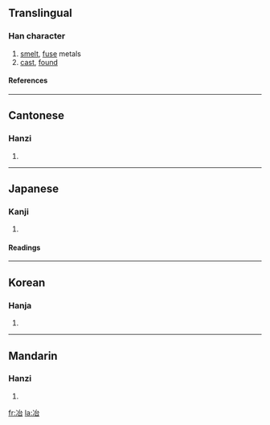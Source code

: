 ==Translingual==
===Han character===
{{Han char|rad=冫|as=05|sn=7|four=3316<sub>0</sub>|canj=戈一戈口 (IMIR)}}
# [[smelt]], [[fuse]] metals
# [[cast]], [[found]]
====References====
{{Han ref|kx=0131.310|dkj=01621|dj=0295.020|hdz=10296.070|uh=51B6|ud=20918|bh=A74D|bd=42829}}
----
==Cantonese==
===Hanzi===
{{yue-hanzi|jyut=|y=ye5}}
# {{defn|Cantonese}}
----
==Japanese==
===Kanji===
{{ja-kanji|grade=|rs=冫05}}
# {{defn|Japanese}} 
====Readings====
{{ja-readings|on=[[や]] (ya)|kun=[[いる]] (iru)}}
----
==Korean==
===Hanja===
{{ko-hanja|hangeul=[[야]]|rv=ya|mr=ya}}
# {{defn|Korean}}
----
==Mandarin==
===Hanzi===
{{cmn-hanzi|pin=[[yě]] (ye3)|wg=yeh<sup>3</sup>}}
# {{defn|Mandarin}}

[[fr:冶]]
[[la:冶]]